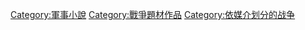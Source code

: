 [[Category:軍事小說|Category:軍事小說]]
[[Category:戰爭題材作品|Category:戰爭題材作品]]
[[Category:依媒介划分的战争|Category:依媒介划分的战争]]